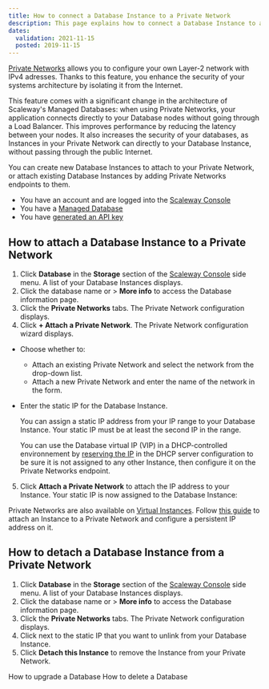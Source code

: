 ```yaml
---
title: How to connect a Database Instance to a Private Network
description: This page explains how to connect a Database Instance to a Private Network
dates:
  validation: 2021-11-15
  posted: 2019-11-15
---
```


[Private Networks](/network/vpc/quickstart/) allows you to configure your own Layer-2 network with IPv4 adresses. Thanks to this feature, you enhance the security of your systems architecture by isolating it from the Internet. 

This feature comes with a significant change in the architecture of Scaleway's Managed Databases: when using Private Networks, your application connects directly to your Database nodes without going through a Load Balancer. 
This improves performance by reducing the latency between your nodes. It also increases the security of your databases, as Instances in your Private Network can directly to your Database Instance, without passing through the public Internet.

You can create new Database Instances to attach to your Private Network, or attach existing Database Instances by adding Private Networks endpoints to them. 

<Message type="requirement">

- You have an account and are logged into the [Scaleway Console](https://console.scaleway.com)
- You have a [Managed Database](/storage/database/concepts/#managed-database/)
- You have [generated an API key](/console/my-project/how-to/generate-api-key/)

</Message>

## How to attach a Database Instance to a Private Network

1. Click **Database** in the **Storage** section of the [Scaleway Console](https://console.scaleway.com) side menu. A list of your Database Instances displays.
2. Click the database name or <Icon name="more" /> > **More info** to access the Database information page.
3. Click the **Private Networks** tabs. The Private Network configuration displays.
4. Click **+ Attach a Private Network**. The Private Network configuration wizard displays.
  * Choose whether to:
    * Attach an existing Private Network and select the network from the drop-down list.
    * Attach a new Private Network and enter the name of the network in the form. 
  * Enter the static IP for the Database Instance. 
    <Message type="note">

    You can assign a static IP address from your IP range to your Database Instance. Your static IP must be at least the second IP in the range.

    </Message>

    <Message type="tip">

    You can use the Database virtual IP (VIP) in a DHCP-controlled environnement by [reserving the IP](/network/vpc/how-to/configure-a-public-gateway/#how-to-review-and-configure-dhcp) in the DHCP server configuration to be sure it is not assigned to any other Instance, then configure it on the Private Networks endpoint.

    </Message>
5. Click **Attach a Private Network** to attach the IP address to your Instance. Your static IP is now assigned to the Database Instance: 
  <Lightbox src="scaleway-dbaas-pn-attached.png" alt="" />

<Message type="tip">

Private Networks are also available on [Virtual Instances](https://www.scaleway.com/en/virtual-instances/). Follow [this guide](/compute/instances/how-to/use-private-networks/) to attach an Instance to a Private Network and configure a persistent IP address on it.

</Message>

## How to detach a Database Instance from a Private Network

1. Click **Database** in the **Storage** section of the [Scaleway Console](https://console.scaleway.com) side menu. A list of your Database Instances displays.
2. Click the database name or <Icon name="more" /> > **More info** to access the Database information page.
3. Click the **Private Networks** tabs. The Private Network configuration displays.
4. Click <Icon name="unlink" /> next to the static IP that you want to unlink from your Database Instance. 
4. Click **Detach this Instance** to remove the Instance from your Private Network.


<Navigation title="See Also">
  <PreviousButton to="/storage/database/how-to/upgrade-a-database/">How to upgrade a Database</PreviousButton>
  <NextButton to="/storage/database/how-to/delete-a-database/">How to delete a Database</NextButton>
</Navigation>